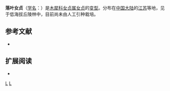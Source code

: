 {{Infraspeciesbox
| image = 
| image_caption = 
| status = 
| status_system = 
| genus =  Ligustrum
| species = lucidum
| varietas = latifolium
| authority = ([[郑万钧|W. C. Cheng]]) [[徐炳声|P. S. Hsu]]
}}
'''落叶女贞'''（[[学名|学名]]：{{lang|la|''Ligustrum lucidum'' f. ''latifolium''}}）是[[木犀科|木犀科]][[女贞属|女贞属]][[女贞|女贞]]的[[变型|变型]]。分布在[[中国大陆|中国大陆]]的[[江苏|江苏]]等地，见于低海拔丘陵林中，目前尚未由人工引种栽培。

== 参考文献 ==
{{refbegin}}
* {{CPNI| zh=落叶女贞 | id=299-29917 | binomial=Ligustrum lucidum | authority=(W. C. Cheng) P. S. Hsu | form=latifolium | accessdate=2013-01-17}}
{{refend}}

== 扩展阅读 ==
{{refbegin}}
* {{wikispecies-inline|Ligustrum lucidum f. latifolium|落叶女贞}}
{{refend}}

{{Taxonbar}}

[[Category:女贞属|L]]
[[Category:江苏植物|L]]